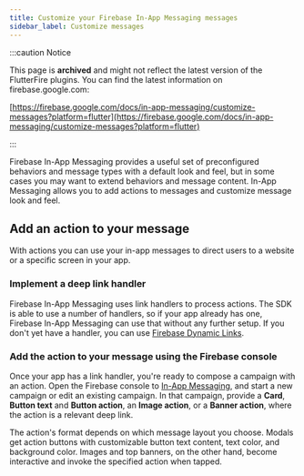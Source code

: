 ```yaml
---
title: Customize your Firebase In-App Messaging messages
sidebar_label: Customize messages
---
```


:::caution Notice

This page is **archived** and might not reflect the latest version of the
FlutterFire plugins. You can find the latest information on
firebase.google.com:

[https://firebase.google.com/docs/in-app-messaging/customize-messages?platform=flutter](https://firebase.google.com/docs/in-app-messaging/customize-messages?platform=flutter)

:::

Firebase In-App Messaging provides a useful set of preconfigured behaviors and
message types with a default look and feel, but in some cases you may want to
extend behaviors and message content. In-App Messaging allows you to add actions
to messages and customize message look and feel.

## Add an action to your message

With actions you can use your in-app messages to direct users to a
website or a specific screen in your app.

### Implement a deep link handler

Firebase In-App Messaging uses link handlers to process actions. The SDK is
able to use a number of handlers, so if your app already has one, Firebase
In-App Messaging can use that without any further setup. If you don't yet have
a handler, you can use [Firebase Dynamic Links](../dynamic-links/overview).

### Add the action to your message using the Firebase console

Once your app has a link handler, you're ready to compose a campaign with
an action. Open the Firebase console to
[In-App Messaging](https://console.firebase.google.com/project/_/inappmessaging),
and start a new campaign or edit an existing campaign. In that campaign, provide
a **Card**, **Button text** and **Button action**, an **Image action**, or a **Banner
action**, where the action is a relevant deep link.

The action's format depends on which message layout you choose. Modals get
action buttons with customizable button text content, text color, and background
color. Images and top banners, on the other hand, become interactive and invoke
the specified action when tapped.
